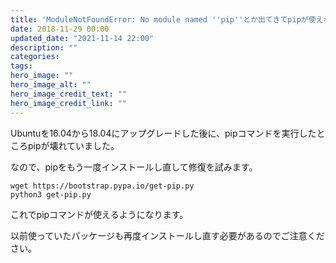 ```yaml
---
title: 'ModuleNotFoundError: No module named ''pip''とか出てきてpipが使えない'
date: 2018-11-29 00:00
updated_date: "2021-11-14 22:00"
description: ""
categories:
tags:
hero_image: ""
hero_image_alt: ""
hero_image_credit_text: ""
hero_image_credit_link: ""
---
```

Ubuntuを16.04から18.04にアップグレードした後に、pipコマンドを実行したところpipが壊れていました。

なので、pipをもう一度インストールし直して修復を試みます。

```
wget https://bootstrap.pypa.io/get-pip.py
python3 get-pip.py
```

これでpipコマンドが使えるようになります。

以前使っていたパッケージも再度インストールし直す必要があるのでご注意ください。
